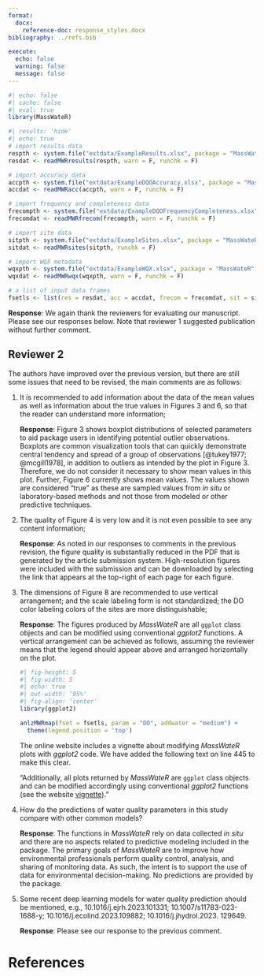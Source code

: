 ```yaml
---
format: 
  docx:
    reference-doc: response_styles.docx
bibliography: ../refs.bib

execute: 
  echo: false
  warning: false
  message: false
---
```


```r
#| echo: false
#| cache: false
#| eval: true
library(MassWateR)

#| results: 'hide'
#| echo: true
# import results data
respth <- system.file("extdata/ExampleResults.xlsx", package = "MassWateR")
resdat <- readMWRresults(respth, warn = F, runchk = F)

# import accuracy data
accpth <- system.file("extdata/ExampleDQOAccuracy.xlsx", package = "MassWateR")
accdat <- readMWRacc(accpth, warn = F, runchk = F)

# import frequency and completeness data
frecompth <- system.file("extdata/ExampleDQOFrequencyCompleteness.xlsx", package = "MassWateR")
frecomdat <- readMWRfrecom(frecompth, warn = F, runchk = F)

# import site data
sitpth <- system.file("extdata/ExampleSites.xlsx", package = "MassWateR")
sitdat <- readMWRsites(sitpth, runchk = F)

# import WQX metadata
wqxpth <- system.file("extdata/ExampleWQX.xlsx", package = "MassWateR")
wqxdat <- readMWRwqx(wqxpth, warn = F, runchk = F)

# a list of input data frames
fsetls <- list(res = resdat, acc = accdat, frecom = frecomdat, sit = sitdat, wqx = wqxdat)
```

**Response**: We again thank the reviewers for evaluating our manuscript. Please see our responses below. Note that reviewer 1 suggested publication without further comment.

## Reviewer 2

The authors have improved over the previous version, but there are still some issues that need to be revised, the main comments are as follows:

1.  It is recommended to add information about the data of the mean values as well as information about the true values in Figures 3 and 6, so that the reader can understand more information;

    **Response**: Figure 3 shows boxplot distributions of selected parameters to aid package users in identifying potential outlier observations. Boxplots are common visualization tools that can quickly demonstrate central tendency and spread of a group of observations [@tukey1977; @mcgill1978], in addition to outliers as intended by the plot in Figure 3. Therefore, we do not consider it necessary to show mean values in this plot. Further, Figure 6 currently shows mean values. The values shown are considered "true" as these are sampled values from *in situ* or laboratory-based methods and not those from modeled or other predictive techniques.

2.  The quality of Figure 4 is very low and it is not even possible to see any content information;

    **Response**: As noted in our responses to comments in the previous revision, the figure quality is substantially reduced in the PDF that is generated by the article submission system. High-resolution figures were included with the submission and can be downloaded by selecting the link that appears at the top-right of each page for each figure.

3.  The dimensions of Figure 8 are recommended to use vertical arrangement; and the scale labeling form is not standardized; the DO color labeling colors of the sites are more distinguishable;

    **Response**: The figures produced by *MassWateR* are all `ggplot` class objects and can be modified using conventional *ggplot2* functions. A vertical arrangement can be achieved as follows, assuming the reviewer means that the legend should appear above and arranged horizontally on the plot.

    ```r
    #| fig-height: 5
    #| fig-width: 5
    #| echo: true
    #| out-width: '95%'
    #| fig-align: 'center'
    library(ggplot2)

    anlzMWRmap(fset = fsetls, param = "DO", addwater = "medium") + 
      theme(legend.position = 'top')
    ```

    The online website includes a vignette about modifying *MassWateR* plots with *ggplot2* code. We have added the following text on line 445 to make this clear.

    "Additionally, all plots returned by *MassWateR* are `ggplot` class objects and can be modified accordingly using conventional *ggplot2* functions (see the website [vignette](https://massbays-tech.github.io/MassWateR/articles/modifying.html))."

4.  How do the predictions of water quality parameters in this study compare with other common models?

    **Response**: The functions in *MassWateR* rely on data collected *in situ* and there are no aspects related to predictive modeling included in the package. The primary goals of *MassWateR* are to improve how environmental professionals perform quality control, analysis, and sharing of monitoring data. As such, the intent is to support the use of data for environmental decision-making.  No predictions are provided by the package.  
    
5.  Some recent deep learning models for water quality prediction should be mentioned, e.g., 10.1016/j.ejrh.2023.101331; 10.1007/s11783-023-1688-y; 10.1016/j.ecolind.2023.109882; 10.1016/j.jhydrol.2023. 129649.

    **Response**: Please see our response to the previous comment.

# References {.unnumbered}

